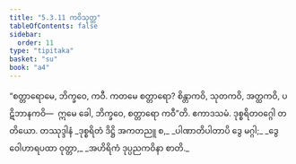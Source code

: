 ```yaml
---
title: "5.3.11 ကဝိသုတ္တ"
tableOfContents: false
sidebar:
  order: 11
type: "tipitaka"
basket: "su"
book: "a4"
---
```



<DynamicBreadcrumb />

<Division number="231" book="a4" e="ch" v="15" p="553">

<Paragraph number="1420" book="a4">
“စတ္တာရောမေ, ဘိက္ခဝေ, ကဝီ. ကတမေ စတ္တာရော? စိန္တာကဝိ, သုတကဝိ, အတ္ထကဝိ, ပဋိဘာနကဝိ—  ဣမေ ခေါ, ဘိက္ခဝေ, စတ္တာရော ကဝီ”တိ.

</Paragraph>
</Division>

<Paragraph number="1421" type="center" book="a4">
ဧကာဒသမံ.



</Paragraph>

<Paragraph number="1422" type="center" book="a4">
ဒုစ္စရိတဝဂ္ဂေါ တတိယော.



</Paragraph>

<Paragraph number="1423" type="center" book="a4">
တဿုဒ္ဒါနံ


</Paragraph>

<Paragraph number="1424" type="verses" book="a4">
_ဒုစ္စရိတံ ဒိဋ္ဌိ အကတညူ စ,_  
_ပါဏာတိပါတာပိ ဒွေ မဂ္ဂါ;_  
_ဒွေ ဝေါဟာရပထာ ဝုတ္တာ,_  
_အဟိရိကံ ဒုပ္ပညကဝိနာ စာတိ._
</Paragraph>